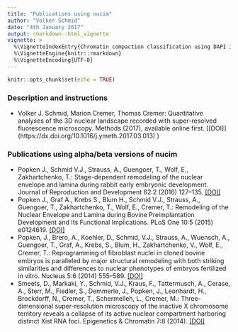 ```yaml
---
title: "Publications using nucim"
author: "Volker Schmid"
date: "4th January 2017"
output: rmarkdown::html_vignette
vignette: >
  %\VignetteIndexEntry{Chromatin compaction classification using DAPI intensity}
  %\VignetteEngine{knitr::rmarkdown}
  %\VignetteEncoding{UTF-8}
---
```


```r
knitr::opts_chunk$set(echo = TRUE)
```

### Description and instructions
* Volker J. Schmid, Marion Cremer, Thomas Cremer: Quantitative analyses of the 3D nuclear landscape recorded with super-resolved fluorescence microscopy.
Methods (2017), available online first. [[DOI]] (https://dx.doi.org/10.1016/j.ymeth.2017.03.013)
)

### Publications using alpha/beta versions of nucim

* Popken J., Schmid V.J., Strauss, A., Guengoer, T., Wolf, E., Zakhartchenko, T.: Stage-dependent remodeling of the nuclear envelope and lamina during rabbit early embryonic development. Journal of Reproduction and Development 62:2 (2016) 127–135. [[DOI]](http://doi.org/10.1262/jrd.2015-100)
* Popken J., Graf A., Krebs S., Blum H., Schmid V.J., Strauss, A., Guengoer, T., Zakhartchenko, T., Wolf, E., Cremer, T.: Remodeling of the Nuclear Envelope and Lamina during Bovine Preimplantation Development and Its Functional Implications. PLoS One 10:5 (2015) e0124619. [[DOI]](http://dx.doi.org/10.1371/journal.pone.0124619)
* Popken, J., Brero, A., Koehler, D., Schmid, V.J., Strauss, A., Wuensch, A., Guengoer, T., Graf, A., Krebs, S., Blum, H., Zakhartchenko, V., Wolf, E., Cremer, T.: Reprogramming of ﬁbroblast nuclei in cloned bovine embryos is paralleled by major structural remodeling with both striking similarities and differences to nuclear phenotypes of embryos fertilized in vitro. Nucleus 5:6 (2014) 555–589. [[DOI]](http://dx.doi.org/10.4161/19491034.2014.979712)
* Smeets, D., Markaki, Y., Schmid, V.J., Kraus, F., Tattermusch, A., Cerase, A., Sterr, M., Fiedler, S., Demmerle, J., Popken, J., Leonhardt, H., Brockdorff, N., Cremer, T., Schermelleh, L., Cremer, M.: Three-dimensional super-resolution microscopy of the inactive X chromosome territory reveals a collapse of its active nuclear compartment harboring distinct Xist RNA foci. Epigenetics & Chromatin 7:8 (2014). [[DOI]](http://dx.doi.org/10.1186/1756-8935-7-8)